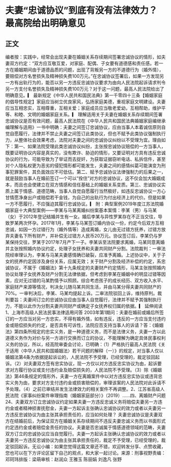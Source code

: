# 夫妻“忠诚协议”到底有没有法律效力？最高院给出明确意见
## 正文
编者按：实践中，经常会出现夫妻在婚姻关系存续期间签署忠诚协议的情形，如夫妻双方约定：“双方应互敬互爱，对家庭、配偶、子女要有道德感和责任感。若一方在婚姻期间由于道德品质的问题，出现了背叛另一方的不道德行为（婚外情），要赔偿对方名誉损失及精神损失费100万元。”在忠诚协议签署后，如果一方发现另一方有出轨行为的，能否以另一方违反忠诚协议要求为由向人民法院起诉请求判令另一方支付名誉损失及精神损失费100万元？对于这一问题，最高人民法院给出了明确意见。▎ 最新规定《中华人民共和国民法典》第一千零四十三条【婚姻家庭的倡导性规定】家庭应当树立优良家风，弘扬家庭美德，重视家庭文明建设。夫妻应当互相忠实，互相尊重，互相关爱；家庭成员应当敬老爱幼，互相帮助，维护平等、和睦、文明的婚姻家庭关系。▎ 理解适用关于夫妻在婚姻关系存续期间签署忠诚协议是否有效问题，最高人民法院在《中华人民共和国民法典婚姻家庭编继承编理解与适用》一书中明确：夫妻之间签订忠诚协议，应由当事人本着诚信原则自觉自愿履行，法律并不禁止夫妻之间签订此类协议，但也不赋予此类协议强制执行力，从整体社会效果考虑，法院对夫妻之间的忠诚协议纠纷以不受理为宜。理由如下：第一、如果法院受理此类忠诚协议纠纷，主张按忠诚协议赔偿的一方当事人，既要证明协议内容是真实的，没有欺诈、胁迫的情形，又要证明对方具有违反忠诚协议的行为，可能导致为了举证而去捉奸，为获取证据窃听电话、私拆信件，甚至对个人隐私权更为恶劣的侵犯情形都可能发生，夫妻之间的感情纠葛可能演变为刑事犯罪案件，其负面效应不可低估。第二、赋予忠诚协议法律强制力的后果之一，就是鼓励当事人在婚前签订一个可以“拴住”对方的忠诚协议，这不仅会加大婚姻成本，而且也会使建立在双方情感和信任基础上的婚姻关系变质。第三、忠诚协议实质上属于情感、道德范畴，当事人自觉自愿履行当然极好，如违反忠诚协议一方心甘情愿净身出户或赔偿若干金钱，为自己的出轨行为付出经济上的代价。但是如果一方不愿履行，不应强迫其履行忠诚协议。▎ 附：典型案例2019年度江苏法院婚姻家庭十大典型案例——李某与马某离婚纠纷案基本案情：李某（男）与马某（女）于2012年登记结婚并生有一女。婚后李某与异性罗某存在不正当交往，导致罗某两次怀孕。2017年1月，李某与马某签订婚内协议一份，约定今后双方互相忠诚，如因一方过错行为（婚外情等）造成离婚，女儿由无过错方抚养，过错方放弃夫妻名下所有财产，并补偿无过错方人民币20万元。协议签订后，李某仍与罗某保持交往，罗某于2017年7月产下一子。李某诉至法院要求离婚，马某同意离婚并主张按照婚内协议约定，处理子女抚养和夫妻共同财产分割。法院裁判：一审法院经审理认为，李某与马某夫妻感情确已破裂，应准予离婚。上述协议中，关于子女的抚养约定因涉及身份关系，应属无效；关于财产分割及经济补偿的约定，系忠诚协议，不属于《婚姻法》第十九条规定的夫妻财产约定情形，马某主张按照婚内协议处理子女抚养及财产分割无法律依据，但考虑到李某在婚姻中的明显过错等因素，应对无过错的马某酌情予以照顾。综合考虑孩子的成长经历、双方收入水平、家庭财产来源等情况，判决女儿随马某共同生活，并由马某分得夫妻共同财产的70%。一审判决后，李某、马某均提起上诉。二审法院驳回上诉，维持原判。裁判要旨：夫妻间订立的忠诚协议应由当事人自觉履行，法律并不赋予其强制执行力，不能以此作为分割夫妻共同财产或确定子女抚养权归属的依据。▎ 延伸阅读1、上海市高级人民法民事法律适用问答 2003年第1期问：夫妻在婚前或婚后所签订的一方应当对另一方忠实，不得有婚外情，如有违反，违反的一方应当支付违约金或赔偿损失的约定，是否具有可诉性，法院应否支持当事人的诉请？答：《婚姻法》第四条所规定的忠实义务，是一种道德义务，而不是法律义务，夫妻一方以此道德义务作为对价与另一方进行交换而订立的协议，不能理解为确定具体民事权利义务的协议，所以，经高院审委会讨论，已明确：（1）严格执行最高人民法院《关于适用〈中华人民共和国婚姻法〉若干问题的解释（一）》的规定，对当事人仅以婚姻法第4条为依据提起诉讼的，人民法院不予受理，已经受理的，裁定驳回起诉。（2）对夫妻双方签有忠实协议，现一方仅以对方违反忠实协议为由，起诉要求对方履行协议或支付违约金及赔偿损失的，人民法院不予受理。（3）除《婚姻法》第46条规定的情形外，夫妻一方在离婚案件中以对方违反忠实协议或违背忠实义务为由，要求对方支付违约金或损害赔偿的，审理该案的人民法院对此诉请不予处理。（4）之前已审结并发生法律效力的相关案件不再调整。2、江苏省高级人民法院《家事纠纷案件审理指南（婚姻家庭部分）》（2019）……四、离婚财产问题24、夫妻双方订立忠诚协议约定如果夫妻一方违反忠诚义务将赔偿夫妻另一方违约金或者精神损害抚慰金，夫妻一方起诉主张确认忠诚协议的效力或者以夫妻另一方违反忠诚协议为由主张其承担责任的，应当如何处理？ 夫妻忠诚协议是夫妻双方在结婚前后，为保证双方在婚姻关系存续期间不违反夫妻忠诚义务而以书面形式约定违约金或者赔偿金责任的协议。夫妻是否忠诚属于情感道德领域的范畴，夫妻双方订立的忠诚协议应当自觉履行。夫妻一方起诉主张确认忠诚协议的效力或者以夫妻另一方违反忠诚协议为由主张其承担责任的，裁定不予受理，已经受理的，裁定驳回起诉。无讼小编：如果您觉得这篇文章还不错，欢迎转发分享、点赞收藏，您也可以在下方评论区留下自己的观点，和大家一起讨论。来源：刑事视野责编：邓珂玮排版：梁萌审核：赵润众 王雅玉 陈丽娟 刘逸凡 张野